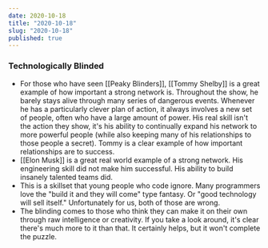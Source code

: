 ```yaml
---
date: 2020-10-18
title: "2020-10-18"
slug: "2020-10-18"
published: true
---
```

### Technologically Blinded
- For those who have seen [[Peaky Blinders]], [[Tommy Shelby]] is a great example of how important a strong network is. Throughout the show, he barely stays alive through many series of dangerous events. Whenever he has a particularly clever plan of action, it always involves a new set of people, often who have a large amount of power. His real skill isn't the action they show, it's his ability to continually expand his network to more powerful people (while also keeping many of his relationships to those people a secret). Tommy is a clear example of how important relationships are to success. 
- [[Elon Musk]] is a great real world example of a strong network. His engineering skill did not make him successful. His ability to build insanely talented teams did.
- This is a skillset that young people who code ignore. Many programmers love the "build it and they will come" type fantasy. Or "good technology will sell itself." Unfortunately for us, both of those are wrong. 
- The blinding comes to those who think they can make it on their own through raw intelligence or creativity. If you take a look around, it's clear there's much more to it than that. It certainly helps, but it won't complete the puzzle. 
